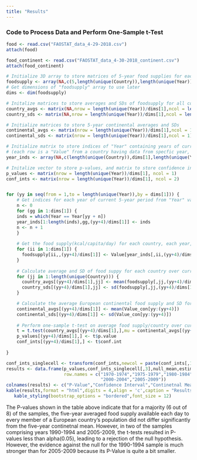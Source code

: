 ```yaml
---
title: "Results"
---
```


### Code to Process Data and Perform One-Sample t-Test

```r
food <- read.csv("FAOSTAT_data_4-29-2018.csv")
attach(food)

food_continent <- read.csv("FAOSTAT_data_4-30-2018_continent.csv")
attach(food_continent)

# Initialize 3D array to store matrices of 5-year food supplies for each country 
foodsupply <- array(NA,c(5,length(unique(Country)),length(unique(Year))/5))
# Get dimensions of "foodsupply" array to use later
dims <- dim(foodsupply)

# Initalize matrices to store averages and SDs of foodsupply for all countries included in a 5-year period
country_avgs <- matrix(NA,nrow = length(unique(Year))/dims[1],ncol = length(unique(Country)))
country_sds <- matrix(NA,nrow = length(unique(Year))/dims[1],ncol = length(unique(Country)))

# Initialize matrices to store 5-year continental averages and SDs
continental_avgs <- matrix(nrow = length(unique(Year))/dims[1],ncol = 1)
continental_sds <- matrix(nrow = length(unique(Year))/dims[1],ncol = 1)

# Initialize matrix to store indices of "Year" containing years of current 5-year period 
# (each row is a "Value" from a country having data from specfic year, so up to 44 rows; each column is a year, so 5 columns)
year_inds <- array(NA,c(length(unique(Country)),dims[1],length(unique(Year))/dims[1]))

# Initalize vector to store p-values, and matrix to store confidence intervals from t-tests
p_values <- matrix(nrow = length(unique(Year))/dims[1], ncol = 1)
conf_ints <- matrix(nrow = length(unique(Year))/dims[1], ncol = 2)


for (yy in seq(from = 1,to = length(unique(Year)),by = dims[1])) {
    # Get indices for each year of current 5-year period from "Year" variable
    n <- 0
    for (gg in 1:dims[1]) {
    inds = which(Year == Year[yy + n])
    year_inds[1:length(inds),gg,(yy+4)/dims[1]] <- inds
    n <- n + 1
    }
    
    # Get the food supply(kcal/capita/day) for each country, each year, having data for current 5-year period
    for (ii in 1:dims[1]) {
      foodsupply[ii,,(yy+4)/dims[1]] <- Value[year_inds[,ii,(yy+4)/dims[1]]]
    }
    
    # Calculate average and SD of food suppy for each country over current 5-year period
    for (jj in 1:length(unique(Country))) {
      country_avgs[(yy+4)/dims[1],jj] <- mean(foodsupply[,jj,(yy+4)/dims[1]],na.rm = T)
      country_sds[(yy+4)/dims[1],jj] <- sd(foodsupply[,jj,(yy+4)/dims[1]],na.rm = T)
    }

    # Calculate the average European continental food supply and SD for current 5-year period
    continental_avgs[(yy+4)/dims[1]] <- mean(Value_con[yy:(yy+4)])
    continental_sds[(yy+4)/dims[1]] <- sd(Value_con[yy:(yy+4)])
  
    # Perform one-sample t-test on average food supply/country over current 5-year period
    t = t.test(country_avgs[(yy+4)/dims[1],],mu = continental_avgs[(yy+4)/dims[1]])
    p_values[(yy+4)/dims[1],] <- t$p.value
    conf_ints[(yy+4)/dims[1],] <- t$conf.int
    
}    

```



```r
conf_ints_singlecell <- transform(conf_ints,newcol = paste(conf_ints[,1],conf_ints[,2],sep = "-"))
results <- data.frame(p_values,conf_ints_singlecell[,3],null_mean,estimate_mean,
                      row.names = c("1970-1974","1975-1979","1980-1984","1985-1989","1990-1994","1995-1999",
                                    "2000-2004","2005-2009"))
colnames(results) <- c("P-Value","Confidence Interval","Continetnal Mean","True Sample Mean")
kable(results,format = "html",digits = 4,align = 'c',caption = "Results of one-sample t-test on five-year averaged food supplies available per capita, per day in European countries") %>%
   kable_styling(bootstrap_options = "bordered",font_size = 12)

```

The P-values shown in the table above indicate that for a majority (6 out of 8) of the samples, the five-year averaged food supply available each day to every member of a European country's population did not differ significantly from the five-year continetnal mean. However, in two of the samples comprising years 1990-1994 and 2005-2009, the t-tests resulted in P-values less than alpha(0.05), leading to a rejection of the null hypothesis. However, the evidence against the null for the 1990-1994 sample is much stronger than for 2005-2009 because its P-Value is quite a bit smaller.


